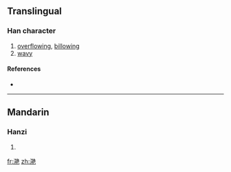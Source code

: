 {{also|灔|灧}}
==Translingual==

===Han character===
{{Han char|rn=85|rad=水|as=10|sn=13|four=|canj=水手十山 (EQJU)}}

# [[overflowing]], [[billowing]]
# [[wavy]]

====References====
* {{Han ref|kx=0643.241|hdz=31692.010|uh=6EDF|ud=28383}}

----

==Mandarin==

===Hanzi===
{{cmn-hanzi|tra=灧|pin=[[yàn]] ([[yan4]])|wg=yen<sup>4</sup>}}

# {{defn|Mandarin|sort=水10}}

[[fr:滟]]
[[zh:滟]]